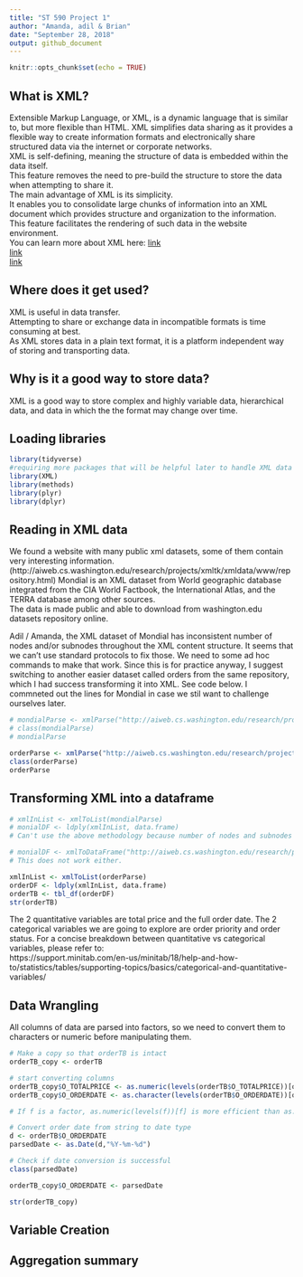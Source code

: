 ```yaml
---
title: "ST 590 Project 1"
author: "Amanda, adil & Brian"
date: "September 28, 2018"
output: github_document
---
```


```r
knitr::opts_chunk$set(echo = TRUE)
```
## What is XML?
Extensible Markup Language, or XML, is a dynamic language that is similar to, but more flexible than HTML.  XML simplifies data sharing as it provides a flexible way to create information formats and electronically share structured data via the internet or corporate networks.<br> 
XML is self-defining, meaning the structure of data is embedded within the data itself.<br>
This feature removes the need to pre-build the structure to store the data when attempting to share it.  
The main advantage of XML is its simplicity.<br>
It enables you to consolidate large chunks of information into an XML document which provides structure and organization to the information.  This feature facilitates the rendering of such data in the website environment.<br>
You can learn more about XML here:
[link](https://searchmicroservices.techtarget.com/definition/XML-Extensible-Markup-Language)<br>
[link](https://www.w3schools.com/xml/xml_whatis.asp)<br>
[link](https://www.sitepoint.com/really-good-introduction-xml/)<br>

## Where does it get used? 
XML is useful in data transfer.<br>
Attempting to share or exchange data in incompatible formats is time consuming at best.<br>
As XML stores data in a plain text format, it is a platform independent way of storing and transporting data.

## Why is it a good way to store data?
XML is a good way to store complex and highly variable data, hierarchical data, and data in which the the format may change over time. 

## Loading libraries
```r
library(tidyverse)
#requiring more packages that will be helpful later to handle XML data
library(XML)
library(methods)
library(plyr)
library(dplyr)
```


## Reading in XML data

We found a website with many public xml datasets, some of them contain very interesting information.<br> (http://aiweb.cs.washington.edu/research/projects/xmltk/xmldata/www/repository.html)
Mondial is an XML dataset from World geographic database integrated from the CIA World Factbook, the International Atlas, and the TERRA database among other sources.<br>
The data is made public and able to download from washington.edu datasets repository online.

Adil / Amanda, the XML dataset of Mondial has inconsistent number of nodes and/or subnodes throughout the XML content structure. It seems that we can't use standard protocols to fix those. We need to some ad hoc commands to make that work. Since this is for practice anyway, I suggest switching to another easier dataset called orders from the same repository, which I had success transforming it into XML. See code below. I commneted out the lines for Mondial in case we stil want to challenge ourselves later.

```r

# mondialParse <- xmlParse("http://aiweb.cs.washington.edu/research/projects/xmltk/xmldata/data/mondial/mondial-3.0.xml", useInternalNodes = TRUE)
# class(mondialParse)
# mondialParse

orderParse <- xmlParse("http://aiweb.cs.washington.edu/research/projects/xmltk/xmldata/data/tpc-h/orders.xml")
class(orderParse)
orderParse

```

## Transforming XML into a dataframe
```r

# xmlInList <- xmlToList(mondialParse)
# monialDF <- ldply(xmlInList, data.frame)
# Can't use the above methodology because number of nodes and subnodes are not consistent throughout the entire XML structure.

# monialDF <- xmlToDataFrame("http://aiweb.cs.washington.edu/research/projects/xmltk/xmldata/data/mondial/mondial-3.0.xml")
# This does not work either.

xmlInList <- xmlToList(orderParse)
orderDF <- ldply(xmlInList, data.frame)
orderTB <- tbl_df(orderDF)
str(orderTB)

```
The 2 quantitative variables are total price and the full order date. The 2 categorical variables we are going to explore are order priority and order status. For a concise breakdown between quantitative vs categorical variables, please refer to:<br> https://support.minitab.com/en-us/minitab/18/help-and-how-to/statistics/tables/supporting-topics/basics/categorical-and-quantitative-variables/

## Data Wrangling
All columns of data are parsed into factors, so we need to convert them to characters or numeric before manipulating them.
```r
# Make a copy so that orderTB is intact
orderTB_copy <- orderTB

# start converting columns
orderTB_copy$O_TOTALPRICE <- as.numeric(levels(orderTB$O_TOTALPRICE))[orderTB$O_TOTALPRICE]
orderTB_copy$O_ORDERDATE <- as.character(levels(orderTB$O_ORDERDATE))[orderTB$O_ORDERDATE]

# If f is a factor, as.numeric(levels(f))[f] is more efficient than as.numeric(as.character(f)) according to R documentation. That is what we used above.

# Convert order date from string to date type
d <- orderTB$O_ORDERDATE
parsedDate <- as.Date(d,"%Y-%m-%d")

# Check if date conversion is successful
class(parsedDate)

orderTB_copy$O_ORDERDATE <- parsedDate

str(orderTB_copy)

```


## Variable Creation

## Aggregation summary
